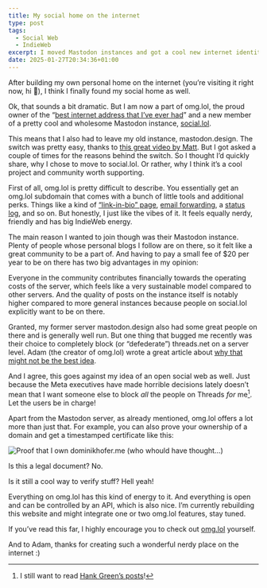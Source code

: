 ```yaml
---
title: My social home on the internet
type: post
tags:
  - Social Web
  - IndieWeb
excerpt: I moved Mastodon instances and got a cool new internet identity in the process.
date: 2025-01-27T20:34:36+01:00
---
```


After building my own personal home on the internet (you’re visiting it right now, hi 👋), I think I finally found my social home as well.

Ok, that sounds a bit dramatic. But I am now a part of omg.lol, the proud owner of the “[best internet address that I’ve ever had](https://home.omg.lol/)” and a new member of a pretty cool and wholesome Mastodon instance, [social.lol](https://social.lol/).

This means that I also had to leave my old instance, mastodon.design. The switch was pretty easy, thanks to [this great video by Matt](https://www.youtube.com/watch?v=XHK1iXdpvg8). But I got asked a couple of times for the reasons behind the switch. So I thought I’d quickly share, why I chose to move to social.lol. Or rather, why I think it’s a cool project and community worth supporting.

First of all, omg.lol is pretty difficult to describe. You essentially get an omg.lol subdomain that comes with a bunch of little tools and additional perks. Things like a kind of [“link-in-bio” page](https://dominikhofer.profile.lol/), [email forwarding](mailto:dominikhofer@omg.lol), a [status log](https://status.lol/), and so on. But honestly, I just like the vibes of it. It feels equally nerdy, friendly and has big IndieWeb energy.

The main reason I wanted to join though was their Mastodon instance. Plenty of people whose personal blogs I follow are on there, so it felt like a great community to be a part of. And having to pay a small fee of $20 per year to be on there has two big advantages in my opinion:

Everyone in the community contributes financially towards the operating costs of the server, which feels like a very sustainable model compared to other servers. And the quality of posts on the instance itself is notably higher compared to more general instances because people on social.lol explicitly want to be on there.

Granted, my former server mastodon.design also had some great people on there and is generally well run. But one thing that bugged me recently was their choice to completely block (or “defederate”) threads.net on a server level. Adam (the creator of omg.lol) wrote a great article about [why that might not be the best idea](https://notes.neatnik.net/2025/01/framing-federation).

And I agree, this goes against my idea of an open social web as well. Just because the Meta executives have made horrible decisions lately doesn’t mean that I want someone else to block _all_ the people on Threads _for_ me[^1]. Let the users be in charge!

Apart from the Mastodon server, as already mentioned, omg.lol offers a lot more than just that. For example, you can also prove your ownership of a domain and get a timestamped certificate like this:

![Proof that I own dominikhofer.me (who whould have thought…)](../../assets/posts/social-internet-home/proof-4633a593d3.jpg)


Is this a legal document? No.

Is it still a cool way to verify stuff? Hell yeah!

Everything on omg.lol has this kind of energy to it. And everything is open and can be controlled by an API, which is also nice. I’m currently rebuilding this website and might integrate one or two omg.lol features, stay tuned.

If you’ve read this far, I highly encourage you to check out [omg.lol](https://home.omg.lol/referred-by/dominikhofer) yourself.

And to Adam, thanks for creating such a wonderful nerdy place on the internet :)

[^1]:	I still want to read [Hank Green’s posts](https://www.threads.net/@hankgreen)!
